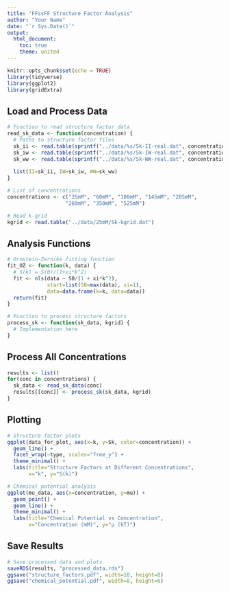 ```yaml
---
title: "FFssFF Structure Factor Analysis"
author: "Your Name"
date: "`r Sys.Date()`"
output: 
  html_document:
    toc: true
    theme: united
---
```


```r
knitr::opts_chunk$set(echo = TRUE)
library(tidyverse)
library(ggplot2)
library(gridExtra)
```

## Load and Process Data

```r
# Function to read structure factor data
read_sk_data <- function(concentration) {
  # Paths to structure factor files
  sk_ii <- read.table(sprintf("../data/%s/Sk-II-real.dat", concentration))
  sk_iw <- read.table(sprintf("../data/%s/Sk-IW-real.dat", concentration))
  sk_ww <- read.table(sprintf("../data/%s/Sk-WW-real.dat", concentration))
  
  list(II=sk_ii, IW=sk_iw, WW=sk_ww)
}

# List of concentrations
concentrations <- c("25mM", "60mM", "100mM", "145mM", "205mM", 
                   "260mM", "350mM", "525mM")

# Read k-grid
kgrid <- read.table("../data/25mM/Sk-kgrid.dat")
```

## Analysis Functions

```r
# Ornstein-Zernike fitting function
fit_OZ <- function(k, data) {
  # S(k) = S(0)/(1+xi*k^2)
  fit <- nls(data ~ S0/(1 + xi*k^2), 
             start=list(S0=max(data), xi=1),
             data=data.frame(k=k, data=data))
  return(fit)
}

# Function to process structure factors
process_sk <- function(sk_data, kgrid) {
  # Implementation here
}
```

## Process All Concentrations

```r
results <- list()
for(conc in concentrations) {
  sk_data <- read_sk_data(conc)
  results[[conc]] <- process_sk(sk_data, kgrid)
}
```

## Plotting

```r
# Structure factor plots
ggplot(data_for_plot, aes(x=k, y=Sk, color=concentration)) +
  geom_line() +
  facet_wrap(~type, scales="free_y") +
  theme_minimal() +
  labs(title="Structure Factors at Different Concentrations",
       x="k", y="S(k)")

# Chemical potential analysis
ggplot(mu_data, aes(x=concentration, y=mu)) +
  geom_point() +
  geom_line() +
  theme_minimal() +
  labs(title="Chemical Potential vs Concentration",
       x="Concentration (mM)", y="μ (kT)")
```

## Save Results

```r
# Save processed data and plots
saveRDS(results, "processed_data.rds")
ggsave("structure_factors.pdf", width=10, height=8)
ggsave("chemical_potential.pdf", width=8, height=6)
``` 